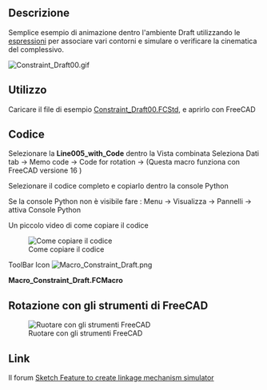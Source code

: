 <languages/>
{{Macro/it
|Name=Constraint Draft
|Icon=Macro_Constraint_Draft.png
|Translate=Constraint Draft
|Description=Crea una simulazione utilizando le [[Expressions/it|espressioni]] per legare gli oggetti (Questa macro funziona con FreeCAD versione 16).
|Author=Mario52
|Version=1.0
|Date=2017-04-19
|FCVersion=0.16
|Download=Il file esempio [http://forum.freecadweb.org/download/file.php?id=36559 Constraint_Draft00.FCStd]<br />[https://www.freecadweb.org/wiki/images/d/d8/Macro_Constraint_Draft.png Icona]
}}

<span id="Description"></span>
==Descrizione==

Semplice esempio di animazione dentro l'ambiente Draft utilizzando le [[Expressions/it|espressioni]] per associare vari contorni e simulare o verificare la cinematica del complessivo.

[[File:Constraint Draft00.gif]]
{{Caption|Animazione utilizzando il vincolo espressioni}}

<span id="Uses"></span>
==Utilizzo==

Caricare il file di esempio [http://forum.freecadweb.org/download/file.php?id=36559 Constraint_Draft00.FCStd], e aprirlo con FreeCAD

<span id="Script"></span>
==Codice==

Selezionare la '''Line005_with_Code''' dentro la Vista combinata Seleziona Dati tab → Memo code → Code for rotation → {{KEY| ... }} (Questa macro funziona con FreeCAD versione 16 )

Selezionare il codice completo e copiarlo dentro la console Python 

Se la console Python non è visibile fare : Menu → Visualizza → Pannelli → attiva Console Python

Un piccolo video di come copiare il codice

[[File:Constraint_Draft_Code01.gif|Come copiare il codice]]

ToolBar Icon [[Image:Macro_Constraint_Draft.png]]

'''Macro_Constraint_Draft.FCMacro'''

{{MacroCode|code=

# Copy and pate this snippet in the FreeCAD console Python 
# mario52 19/04/2017

import FreeCADGui
import FreeCAD

#FreeCAD.Console.PrintMessage(str(FreeCAD.Version()) + "\n")
if int(FreeCAD.Version()[1]) == 16:    # Version de FreeCAD
    try:
        for i in range(0,360,5):
            App.getDocument("Constraint_Draft00").Circle.Placement=App.Placement(App.Vector(0,0,0), App.Rotation(i,0,0), App.Vector(0,0,0))
            FreeCADGui.updateGui()
            FreeCAD.ActiveDocument.recompute()
    except Exception:
        FreeCAD.Console.PrintMessage("You must download the Constraint_Draft00.FCStd file for run this macro" + "\n")
        import webbrowser 
        webbrowser.open("http://forum.freecadweb.org/download/file.php?id=36559")

else:
    FreeCAD.Console.PrintError("This macro run with the FreeCAD.Version 16 " + "\n")

}}


<span id="Rotation_with_FreeCAD_tools"></span>
==Rotazione con gli strumenti di FreeCAD==

[[File:Constraint Draft01.gif|Ruotare con gli strumenti FreeCAD]]

==Link==

Il forum [https://www.forum.freecadweb.org/viewtopic.php?f=22&t=21778&sid=28247565010ecdef0aa4f5c69e58f672 Sketch Feature to create linkage mechanism simulator]